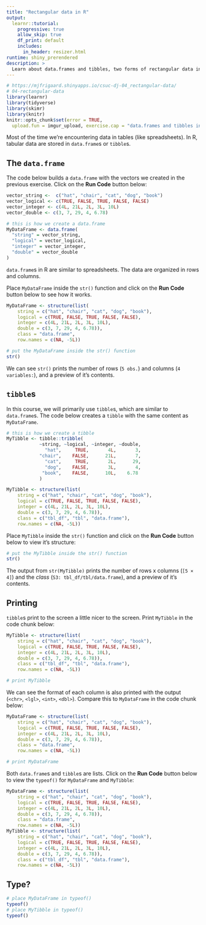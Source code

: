 ```yaml
---
title: "Rectangular data in R"
output: 
  learnr::tutorial:
    progressive: true
    allow_skip: true
    df_print: default
    includes:
      in_header: resizer.html
runtime: shiny_prerendered
description: >
  Learn about data.frames and tibbles, two forms of rectangular data in R.
---
```


```r
# https://mjfrigaard.shinyapps.io/csuc-dj-04_rectangular-data/
# 04-rectangular-data
library(learnr)
library(tidyverse)
library(skimr)
library(knitr)
knitr::opts_chunk$set(error = TRUE,
  upload.fun = imgur_upload, exercise.cap = "data.frames and tibbles in R")
```

Most of the time we're encountering data in tables (like spreadsheets). In R, tabular data are stored in `data.frame`s or `tibble`s. 

## The `data.frame`

The code below builds a `data.frame` with the vectors we created in the previous exercise. Click on the **Run Code** button below:

```r
vector_string <-  c("hat", "chair", "cat", "dog", "book")
vector_logical <- c(TRUE, FALSE, TRUE, FALSE, FALSE)
vector_integer <- c(4L, 21L, 2L, 3L, 10L)
vector_double <- c(3, 7, 29, 4, 6.78)
```

```r
# this is how we create a data.frame
MyDataFrame <- data.frame(
  "string" = vector_string,
  "logical" = vector_logical,
  "integer" = vector_integer,
  "double" = vector_double
)
```

`data.frame`s in R are similar to spreadsheets. The data are organized in rows and columns. 

Place `MyDataFrame` inside the `str()` function and click on the **Run Code** button below to see how it works. 

```r
MyDataFrame <- structure(list(
    string = c("hat", "chair", "cat", "dog", "book"), 
    logical = c(TRUE, FALSE, TRUE, FALSE, FALSE), 
    integer = c(4L, 21L, 2L, 3L, 10L), 
    double = c(3, 7, 29, 4, 6.78)), 
    class = "data.frame", 
    row.names = c(NA, -5L))
```

```r
# put the MyDataFrame inside the str() function
str()
```

We can see `str()` prints the number of rows (`5 obs.`) and columns (`4 variables:`), and a preview of it's contents. 

## `tibble`s

In this course, we will primarily use `tibble`s, which are similar to `data.frame`s. The code below creates a `tibble` with the same content as `MyDataFrame`. 

```r
# this is how we create a tibble
MyTibble <- tibble::tribble(
            ~string, ~logical, ~integer, ~double,
              "hat",     TRUE,       4L,       3,
            "chair",    FALSE,      21L,       7,
              "cat",     TRUE,       2L,      29,
              "dog",    FALSE,       3L,       4,
             "book",    FALSE,      10L,    6.78
            )
```

```r
MyTibble <- structure(list(
    string = c("hat", "chair", "cat", "dog", "book"),
    logical = c(TRUE, FALSE, TRUE, FALSE, FALSE), 
    integer = c(4L, 21L, 2L, 3L, 10L), 
    double = c(3, 7, 29, 4, 6.78)), 
    class = c("tbl_df", "tbl", "data.frame"), 
    row.names = c(NA, -5L))
```

Place `MyTibble` inside the `str()` function and click on the **Run Code** button below to view it's structure:

```r
# put the MyTibble inside the str() function
str()
```

The output from `str(MyTibble)` prints the number of rows x columns (`[5 × 4]`) and the *class* (`S3: tbl_df/tbl/data.frame`), and a preview of it's contents. 

## Printing

`tibble`s print to the screen a little nicer to the screen. Print `MyTibble` in the code chunk below: 

```r
MyTibble <- structure(list(
    string = c("hat", "chair", "cat", "dog", "book"),
    logical = c(TRUE, FALSE, TRUE, FALSE, FALSE), 
    integer = c(4L, 21L, 2L, 3L, 10L), 
    double = c(3, 7, 29, 4, 6.78)), 
    class = c("tbl_df", "tbl", "data.frame"), 
    row.names = c(NA, -5L))
```

```r
# print MyTibble

```

We can see the format of each column is also printed with the output (`<chr>`, `<lgl>`, `<int>`, `<dbl>`). Compare this to `MyDataFrame` in the code chunk below:

```r
MyDataFrame <- structure(list(
    string = c("hat", "chair", "cat", "dog", "book"), 
    logical = c(TRUE, FALSE, TRUE, FALSE, FALSE), 
    integer = c(4L, 21L, 2L, 3L, 10L), 
    double = c(3, 7, 29, 4, 6.78)), 
    class = "data.frame", 
    row.names = c(NA, -5L))
```

```r
# print MyDataFrame

```

Both `data.frame`s and `tibble`s are lists. Click on the **Run Code** button below to view the `typeof()` for `MyDataFrame` and `MyTibble`:

```r
MyDataFrame <- structure(list(
    string = c("hat", "chair", "cat", "dog", "book"), 
    logical = c(TRUE, FALSE, TRUE, FALSE, FALSE), 
    integer = c(4L, 21L, 2L, 3L, 10L), 
    double = c(3, 7, 29, 4, 6.78)), 
    class = "data.frame", 
    row.names = c(NA, -5L))
MyTibble <- structure(list(
    string = c("hat", "chair", "cat", "dog", "book"),
    logical = c(TRUE, FALSE, TRUE, FALSE, FALSE), 
    integer = c(4L, 21L, 2L, 3L, 10L), 
    double = c(3, 7, 29, 4, 6.78)), 
    class = c("tbl_df", "tbl", "data.frame"), 
    row.names = c(NA, -5L))
```

## Type?

```r
# place MyDataFrame in typeof()
typeof()
# place MyTibble in typeof()
typeof()
```

<div data-iframe-height></div>
